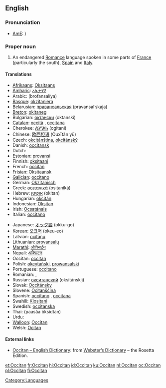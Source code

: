 {{wikipedia}}
{{interwiktionary|code=oc}}
{{see|occitan}}
==English==
{{wikipedia}}

===Pronunciation===
*[[American English|AmE]]: {{IPA|/ˈɑksəˌtæn/}})

===Proper noun===
{{en-proper noun}}

# An endangered [[Romance]] language spoken in some parts of [[France]] (particularly the south), [[Spain]] and [[Italy]].

====Translations====
{{trans-top|the Romance language}}
*[[Afrikaans]]: [[Oksitaans]]
*[[Amharic]]: [[ኦኪታንኛ]]
*Arabic: {{ARchar|[[بروفنسالية]]}} (brofansalíya) {{f}}
*[[Basque]]: [[okzitaniera]]
*Belarusian: [[правансальская]] (pravansal’skaja)
*[[Breton]]: [[okitaneg]]
*Bulgarian: [[октански]] (oktanski)
*[[Catalan]]: [[occità]] {{m}}, [[occitana]] {{f}}
*Cherokee: [[ᎣᎩᏔᏂ]] (ogitani)
*Chinese: [[欧西坦语]] (Ōuxītǎn yǔ)
*Czech: [[okcitánština]], [[okcitánský]]
*Danish: [[occitansk]]
*Dutch: {{t|nl|Occitaans|n}}
*Estonian: [[provansi]]
*Finnish: [[oksitaani]]
*French: [[occitan]] {{m}}
*[[Frisian]]: [[Oksitaansk]]
*[[Galician]]: [[occitano]]
*German: [[Okzitanisch]]
*Greek: [[οσιτανικά]] (ositaniká) {{n|p}}
*Hebrew: [[אוקיטן]] (okitan)
*Hungarian: [[okcitán]]
*Indonesian: [[Oksitan]]
*Irish: [[Ocsatánais]]
*Italian: [[occitano]]
{{trans-mid}}
*Japanese: [[オック語]] (okku-go)
*Korean: [[오크어]] (okeu-eo)
*Latvian: [[ocitāņu]]
*Lithuanian: [[provansalų]]
*[[Marathi]]: [[ऑक्सिटॅन]]
*Nepali: [[अक्सिटन]]
*Occitan: [[occitan]]
*Polish: [[okcytański]], [[prowansalski]]
*Portuguese: [[occitano]]
*Romanian: {{t|ro|limba occitană|f}}, {{t|ro|occitană|f}}
*Russian: [[окситанский]] (oksitánskij)
*Slovak: [[Occitánsky]]
*Slovene: [[Ocitanščina]]
*Spanish: [[occitano]] {{m}}, [[occitana]] {{f}}
*Swahili: [[Kiositani]]
*Swedish: [[occitanska]]
*Thai: {{THchar|[[ภาษาออกซิตัน]]}} (paasăa òksídtan)
*Urdu: {{URchar|[[آکیٹانی]]}}
*[[Walloon]]: [[Occitan]]
*Welsh: [[Ocitan]]
{{trans-bottom}}

====External links====
*[http://www.websters-online-dictionary.org/definition/Occitan-english/ Occitan – English Dictionary]: from [http://www.websters-online-dictionary.org/ Webster’s Dictionary] – the Rosetta Edition.
{{ethnologue|lang=Auvergnat|code=auv}}
{{ethnologue|lang=Gascon|code=gsc}}
{{ethnologue|lang=Languedocien|code=lnc}}
{{ethnologue|lang=Limousin|code=lms}}
{{ethnologue|lang=Provençal|code=prv}}
{{ethnologue|lang=Shuadit|code=sdt}}

[[Category:Languages]]

[[et:Occitan]]
[[fr:Occitan]]
[[hi:Occitan]]
[[id:Occitan]]
[[ku:Occitan]]
[[nl:Occitan]]
[[oc:Occitan]]
[[pl:Occitan]]
[[fi:Occitan]]